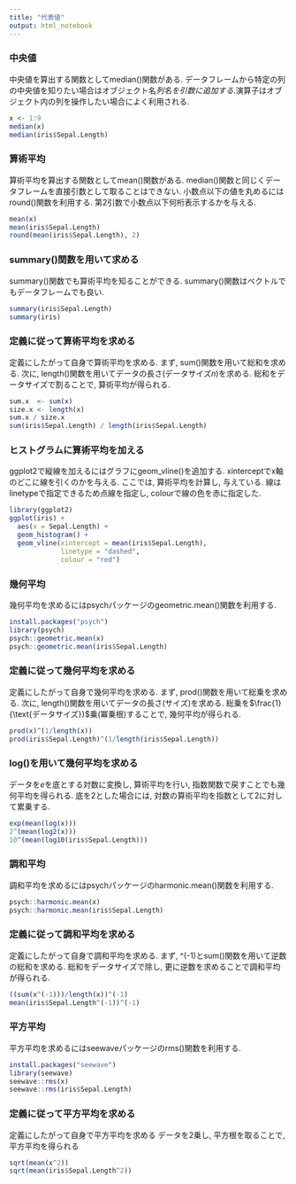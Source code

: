 ```yaml
---
title: "代表値"
output: html_notebook
---
```


### 中央値

中央値を算出する関数としてmedian()関数がある.
データフレームから特定の列の中央値を知りたい場合はオブジェクト名$列名を引数に追加する.
$演算子はオブジェクト内の列を操作したい場合によく利用される.

```r
x <- 1:9
median(x)
median(iris$Sepal.Length)
```

### 算術平均

算術平均を算出する関数としてmean()関数がある.
median()関数と同じくデータフレームを直接引数として取ることはできない.
小数点以下の値を丸めるにはround()関数を利用する.
第2引数で小数点以下何桁表示するかを与える.

```r
mean(x)
mean(iris$Sepal.Length)
round(mean(iris$Sepal.Length), 2)
```

### summary()関数を用いて求める

summary()関数でも算術平均を知ることができる.
summary()関数はベクトルでもデータフレームでも良い.

```r
summary(iris$Sepal.Length)
summary(iris)
```

### 定義に従って算術平均を求める

定義にしたがって自身で算術平均を求める.
まず, sum()関数を用いて総和を求める.
次に, length()関数を用いてデータの長さ(データサイズ$n$)を求める.
総和をデータサイズで割ることで, 算術平均が得られる.

```r
sum.x  <- sum(x)
size.x <- length(x)
sum.x / size.x
sum(iris$Sepal.Length) / length(iris$Sepal.Length)
```

### ヒストグラムに算術平均を加える

ggplot2で縦線を加えるにはグラフにgeom_vline()を追加する.
xinterceptでx軸のどこに線を引くのかを与える.
ここでは, 算術平均を計算し, 与えている.
線はlinetypeで指定できるため点線を指定し, colourで線の色を赤に指定した.

```r
library(ggplot2)
ggplot(iris) +
  aes(x = Sepal.Length) +
  geom_histogram() +
  geom_vline(xintercept = mean(iris$Sepal.Length),
             linetype = "dashed",
             colour = "red")
```

### 幾何平均

幾何平均を求めるにはpsychパッケージのgeometric.mean()関数を利用する.

```r
install.packages("psych")
library(psych)
psych::geometric.mean(x)
psych::geometric.mean(iris$Sepal.Length)
```

### 定義に従って幾何平均を求める

定義にしたがって自身で幾何平均を求める.
まず, prod()関数を用いて総乗を求める.
次に, length()関数を用いてデータの長さ(サイズ)を求める.
総乗を$\frac{1}{\text{データサイズ}}$乗(冪乗根)することで, 幾何平均が得られる.

```r
prod(x)^(1/length(x))
prod(iris$Sepal.Length)^(1/length(iris$Sepal.Length))
```

### log()を用いて幾何平均を求める

データを$e$を底とする対数に変換し, 算術平均を行い, 指数関数で戻すことでも幾何平均を得られる.
底を2とした場合には, 対数の算術平均を指数として2に対して累乗する.

```r
exp(mean(log(x)))
2^(mean(log2(x)))
10^(mean(log10(iris$Sepal.Length)))
```

### 調和平均

調和平均を求めるにはpsychパッケージのharmonic.mean()関数を利用する.

```r
psych::harmonic.mean(x)
psych::harmonic.mean(iris$Sepal.Length)
```

### 定義に従って調和平均を求める

定義にしたがって自身で調和平均を求める.
まず, ^(-1)とsum()関数を用いて逆数の総和を求める.
総和をデータサイズで除し, 更に逆数を求めることで調和平均が得られる.

```r
((sum(x^(-1)))/length(x))^(-1)
mean(iris$Sepal.Length^(-1))^(-1)
```

### 平方平均

平方平均を求めるにはseewaveパッケージのrms()関数を利用する.

```r
install.packages("seewave")
library(seewave)
seewave::rms(x)
seewave::rms(iris$Sepal.Length)
```

### 定義に従って平方平均を求める

定義にしたがって自身で平方平均を求める
データを2乗し, 平方根を取ることで, 平方平均を得られる

```r
sqrt(mean(x^2))
sqrt(mean(iris$Sepal.Length^2))
```